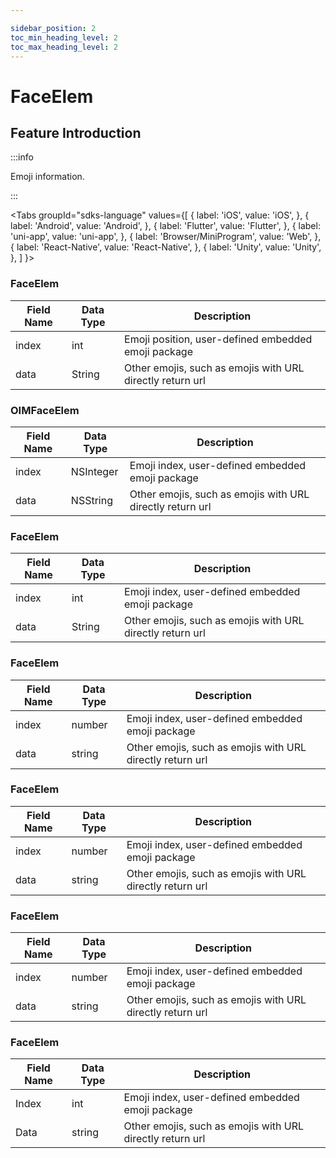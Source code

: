 ```yaml
---

sidebar_position: 2
toc_min_heading_level: 2
toc_max_heading_level: 2
---
```


# FaceElem

## Feature Introduction

:::info

Emoji information.

:::

<Tabs
groupId="sdks-language"
values={[
{ label: 'iOS', value: 'iOS', },
{ label: 'Android', value: 'Android', },
{ label: 'Flutter', value: 'Flutter', },
{ label: 'uni-app', value: 'uni-app', },
{ label: 'Browser/MiniProgram', value: 'Web', },
{ label: 'React-Native', value: 'React-Native', },
{ label: 'Unity', value: 'Unity', },
]
}>

<TabItem value="Flutter">

### FaceElem

| Field Name | Data Type | Description                                          |
| ---------- | --------- | ---------------------------------------------------- |
| index      | int       | Emoji position, user-defined embedded emoji package  |
| data       | String    | Other emojis, such as emojis with URL directly return url |

</TabItem>

<TabItem value="iOS">

### OIMFaceElem

| Field Name | Data Type  | Description                                          |
| ---------- | ---------- | ---------------------------------------------------- |
| index      | NSInteger  | Emoji index, user-defined embedded emoji package    |
| data       | NSString   | Other emojis, such as emojis with URL directly return url |

</TabItem>

<TabItem value="Android">

### FaceElem

| Field Name | Data Type | Description                                          |
| ---------- | --------- | ---------------------------------------------------- |
| index      | int       | Emoji index, user-defined embedded emoji package    |
| data       | String    | Other emojis, such as emojis with URL directly return url |

</TabItem>

<TabItem value="Web">

### FaceElem

| Field Name | Data Type | Description                                          |
| ---------- | --------- | ---------------------------------------------------- |
| index      | number    | Emoji index, user-defined embedded emoji package    |
| data       | string    | Other emojis, such as emojis with URL directly return url |

</TabItem>

<TabItem value="uni-app">

### FaceElem

| Field Name | Data Type | Description                                          |
| ---------- | --------- | ---------------------------------------------------- |
| index      | number    | Emoji index, user-defined embedded emoji package    |
| data       | string    | Other emojis, such as emojis with URL directly return url |

</TabItem>

<TabItem value="React-Native">

### FaceElem

| Field Name | Data Type | Description                                          |
| ---------- | --------- | ---------------------------------------------------- |
| index      | number    | Emoji index, user-defined embedded emoji package    |
| data       | string    | Other emojis, such as emojis with URL directly return url |

</TabItem>

<TabItem value="Unity">

### FaceElem

| Field Name | Data Type | Description                                          |
| ---------- | --------- | ---------------------------------------------------- |
| Index      | int       | Emoji index, user-defined embedded emoji package    |
| Data       | string    | Other emojis, such as emojis with URL directly return url |

</TabItem>

</Tabs>